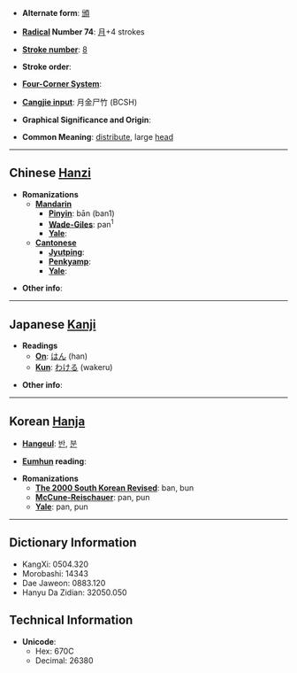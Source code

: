 * '''Alternate form''': [[頒]]

* '''[[Wiktionary:Chinese radical index| Radical]] Number 74''': [[Wiktionary:Chinese radical index 月|月]]+4 strokes

* '''[[Wiktionary:Chinese total strokes index|Stroke number]]''': [[Wiktionary:Chinese total strokes index 8|8]]

* '''Stroke order''': 

* '''[[Wiktionary:Chinese four corner index|Four-Corner System]]''': 

* '''[[Wiktionary:Chinese Cangjie index|Cangjie input]]''': 月金尸竹 (BCSH)

* '''Graphical Significance and Origin''': 

* '''Common Meaning''': [[distribute]], large [[head]]

----

== Chinese [[Hanzi]] ==

* '''Romanizations'''
** '''[[Mandarin]]'''
*** '''[[Pinyin]]''': bān (ban1)
*** '''[[Wade-Giles]]''': pan<sup>1</sup>
*** '''[[Yale]]''': 
** '''[[Cantonese]]'''
*** '''[[Jyutping]]''':
*** '''[[Penkyamp]]''': 
*** '''[[Yale]]''': 

* '''Other info''': 

----

== Japanese [[Kanji]] ==

* '''Readings'''
** '''[[On]]''': [[はん]] (han)
** '''[[Kun]]''': [[わける]] (wakeru)

* '''Other info''':  

----

== Korean [[Hanja]] ==

* '''[[Hangeul]]''': [[반]], [[분]]

* '''[[Eumhun]] reading''': 

* '''Romanizations'''
** '''[[The 2000 South Korean Revised Romanization|The 2000 South Korean Revised]]''': ban, bun
** '''[[McCune-Reischauer]]''': pan, pun
** '''[[Yale]]''': pan, pun

----

== Dictionary Information ==

* KangXi: 0504.320
* Morobashi: 14343
* Dae Jaweon: 0883.120
* Hanyu Da Zidian: 32050.050

== Technical Information ==

* '''Unicode''':
** Hex: 670C
** Decimal: 26380